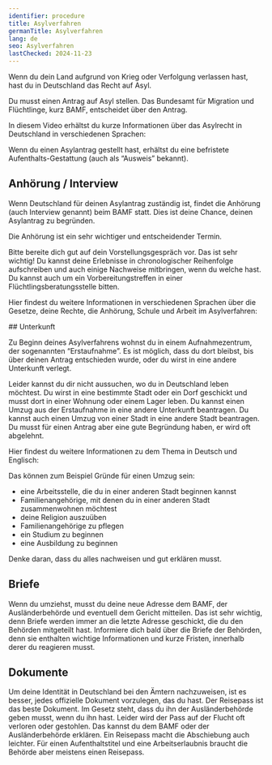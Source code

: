 ```yaml
---
identifier: procedure
title: Asylverfahren
germanTitle: Asylverfahren
lang: de
seo: Asylverfahren
lastChecked: 2024-11-23
---
```

Wenn du dein Land aufgrund von Krieg oder Verfolgung verlassen hast, hast du in Deutschland das Recht auf Asyl.

Du musst einen Antrag auf Asyl stellen. Das Bundesamt für Migration und Flüchtlinge, kurz BAMF, entscheidet über den Antrag.

In diesem Video erhältst du kurze Informationen über das Asylrecht in Deutschland in verschiedenen Sprachen:

<ExternalShortLink identifier="asylindeutschland_video" />

Wenn du einen Asylantrag gestellt hast, erhältst du eine befristete Aufenthalts-Gestattung (auch als “Ausweis” bekannt).

## Anhörung / Interview

Wenn Deutschland für deinen Asylantrag zuständig ist, findet die Anhörung (auch Interview genannt) beim BAMF statt. Dies ist deine Chance, deinen Asylantrag zu begründen.

Die Anhörung ist ein sehr wichtiger und entscheidender Termin.

Bitte bereite dich gut auf dein Vorstellungsgespräch vor. Das ist sehr wichtig! Du kannst deine Erlebnisse in chronologischer Reihenfolge aufschreiben und auch einige Nachweise mitbringen, wenn du welche hast. Du kannst auch um ein Vorbereitungstreffen in einer Flüchtlingsberatungsstelle bitten.

Hier findest du weitere Informationen in verschiedenen Sprachen über die Gesetze, deine Rechte, die Anhörung, Schule und Arbeit im Asylverfahren:

<ExternalShortLink identifier="asylnet_interview" />## Unterkunft

Zu Beginn deines Asylverfahrens wohnst du in einem Aufnahmezentrum, der sogenannten “Erstaufnahme”. Es ist möglich, dass du dort bleibst, bis über deinen Antrag entschieden wurde, oder du wirst in eine andere Unterkunft verlegt.

Leider kannst du dir nicht aussuchen, wo du in Deutschland leben möchtest. Du wirst in eine bestimmte Stadt oder ein Dorf geschickt und musst dort in einer Wohnung oder einem Lager leben. Du kannst einen Umzug aus der Erstaufnahme in eine andere Unterkunft beantragen. Du kannst auch einen Umzug von einer Stadt in eine andere Stadt beantragen. Du musst für einen Antrag aber eine gute Begründung haben, er wird oft abgelehnt.

Hier findest du weitere Informationen zu dem Thema in Deutsch und Englisch:

<ExternalShortLink identifier="linxxnet_transfer" />

Das können zum Beispiel Gründe für einen Umzug sein:
- eine Arbeitsstelle, die du in einer anderen Stadt beginnen kannst
- Familienangehörige, mit denen du in einer anderen Stadt zusammenwohnen möchtest
- deine Religion auszuüben
- Familienangehörige zu pflegen
- ein Studium zu beginnen
- eine Ausbildung zu beginnen

Denke daran, dass du alles nachweisen und gut erklären musst.

## Briefe

Wenn du umziehst, musst du deine neue Adresse dem BAMF, der Ausländerbehörde und eventuell dem Gericht mitteilen. Das ist sehr wichtig, denn Briefe werden immer an die letzte Adresse geschickt, die du den Behörden mitgeteilt hast. Informiere dich bald über die Briefe der Behörden, denn sie enthalten wichtige Informationen und kurze Fristen, innerhalb derer du reagieren musst.

## Dokumente

Um deine Identität in Deutschland bei den Ämtern nachzuweisen, ist es besser, jedes offizielle Dokument vorzulegen, das du hast. Der Reisepass ist das beste Dokument. Im Gesetz steht, dass du ihn der Ausländerbehörde geben musst, wenn du ihn hast. Leider wird der Pass auf der Flucht oft verloren oder gestohlen. Das kannst du dem BAMF oder der Ausländerbehörde erklären. Ein Reisepass macht die Abschiebung auch leichter. Für einen Aufenthaltstitel und eine Arbeitserlaubnis braucht die Behörde aber meistens einen Reisepass.

<Block identifier="get-legal-advice" />
